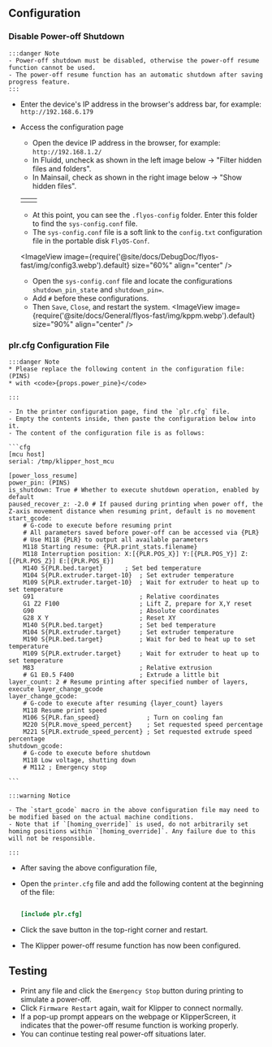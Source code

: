 ## Configuration

### Disable Power-off Shutdown
    :::danger Note
    - Power-off shutdown must be disabled, otherwise the power-off resume function cannot be used.
    - The power-off resume function has an automatic shutdown after saving progress feature.
    :::

- Enter the device's IP address in the browser's address bar, for example: `http://192.168.6.179`
- Access the configuration page
    - Open the device IP address in the browser, for example: `http://192.168.1.2/`
    - In Fluidd, uncheck as shown in the left image below -> "Filter hidden files and folders".
    - In Mainsail, check as shown in the right image below -> "Show hidden files".
    
    <table>
      <tr>
        <td>
          <ImageView image={require('@site/docs/DebugDoc/flyos-fast/img/config1.webp').default} size="100%" align="center" />
        </td>
        <td>
          <ImageView image={require('@site/docs/DebugDoc/flyos-fast/img/config2.webp').default} size="85%" align="center" />
        </td>
      </tr>
    </table>

    - At this point, you can see the `.flyos-config` folder. Enter this folder to find the `sys-config.conf` file.
    - The `sys-config.conf` file is a soft link to the `config.txt` configuration file in the portable disk `FlyOS-Conf`.

    <ImageView image={require('@site/docs/DebugDoc/flyos-fast/img/config3.webp').default} size="60%" align="center" />

    - Open the `sys-config.conf` file and locate the configurations `shutdown_pin_state` and `shutdown_pin=`.
    - Add `#` before these configurations.
    - Then `Save`, `Close`, and restart the system.
    <ImageView image={require('@site/docs/General/flyos-fast/img/kppm.webp').default} size="90%" align="center" />

### plr.cfg Configuration File
    :::danger Note
    * Please replace the following content in the configuration file: (PINS)  
    * with <code>{props.power_pine}</code>

    :::

    - In the printer configuration page, find the `plr.cfg` file.
    - Empty the contents inside, then paste the configuration below into it.
    - The content of the configuration file is as follows:

    ```cfg
    [mcu host]   
    serial: /tmp/klipper_host_mcu
    
    [power_loss_resume]
    power_pin: (PINS)
    is_shutdown: True # Whether to execute shutdown operation, enabled by default
    paused_recover_z: -2.0 # If paused during printing when power off, the Z-axis movement distance when resuming print, default is no movement
    start_gcode:
        # G-code to execute before resuming print
        # All parameters saved before power-off can be accessed via {PLR}
        # Use M118 {PLR} to output all available parameters
        M118 Starting resume: {PLR.print_stats.filename}
        M118 Interruption position: X:[{PLR.POS_X}] Y:[{PLR.POS_Y}] Z:[{PLR.POS_Z}] E:[{PLR.POS_E}]
        M140 S{PLR.bed.target}      ; Set bed temperature
        M104 S{PLR.extruder.target-10}  ; Set extruder temperature
        M109 S{PLR.extruder.target-10}  ; Wait for extruder to heat up to set temperature
        G91                             ; Relative coordinates
        G1 Z2 F100                      ; Lift Z, prepare for X,Y reset
        G90                             ; Absolute coordinates
        G28 X Y                         ; Reset XY
        M140 S{PLR.bed.target}          ; Set bed temperature
        M104 S{PLR.extruder.target}     ; Set extruder temperature
        M190 S{PLR.bed.target}          ; Wait for bed to heat up to set temperature
        M109 S{PLR.extruder.target}     ; Wait for extruder to heat up to set temperature
        M83                             ; Relative extrusion
        # G1 E0.5 F400                  ; Extrude a little bit
    layer_count: 2 # Resume printing after specified number of layers, execute layer_change_gcode
    layer_change_gcode:                
        # G-code to execute after resuming {layer_count} layers
        M118 Resume print speed
        M106 S{PLR.fan_speed}             ; Turn on cooling fan
        M220 S{PLR.move_speed_percent}    ; Set requested speed percentage
        M221 S{PLR.extrude_speed_percent} ; Set requested extrude speed percentage
    shutdown_gcode:
        # G-code to execute before shutdown
        M118 Low voltage, shutting down
        # M112 ; Emergency stop

    ```

    :::warning Notice

    - The `start_gcode` macro in the above configuration file may need to be modified based on the actual machine conditions.
    - Note that if `[homing_override]` is used, do not arbitrarily set homing positions within `[homing_override]`. Any failure due to this will not be responsible.

    :::

- After saving the above configuration file,
- Open the `printer.cfg` file and add the following content at the beginning of the file:

    ```cfg

    [include plr.cfg]

    ```

- Click the save button in the top-right corner and restart. 
- The Klipper power-off resume function has now been configured.

## Testing

- Print any file and click the `Emergency Stop` button during printing to simulate a power-off.
- Click `Firmware Restart` again, wait for Klipper to connect normally.
- If a pop-up prompt appears on the webpage or KlipperScreen, it indicates that the power-off resume function is working properly.
- You can continue testing real power-off situations later.
